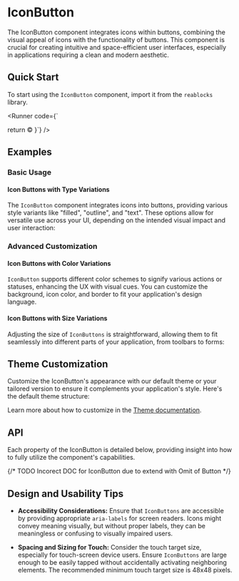
<Meta of={IconButtonStories} />

# IconButton
The IconButton component integrates icons within buttons, combining the visual appeal of icons with the functionality of buttons.
This component is crucial for creating intuitive and space-efficient user interfaces, especially in applications requiring a clean and modern aesthetic.

## Quick Start
To start using the `IconButton` component, import it from the `reablocks` library.

<Runner code={`

  return <IconButton>©</IconButton>
}`}
/>

## Examples
### Basic Usage
#### Icon Buttons with Type Variations
The `IconButton` component integrates icons into buttons, providing various style variants like "filled", "outline", and "text".
These options allow for versatile use across your UI, depending on the intended visual impact and user interaction:
<ToggleCanvas of={IconButtonStories.Variants} storybook="components-elements-iconbutton--variants" />

### Advanced Customization
#### Icon Buttons with Color Variations
`IconButton` supports different color schemes to signify various actions or statuses, enhancing the UX with visual cues.
You can customize the background, icon color, and border to fit your application's design language.
<ToggleCanvas of={IconButtonStories.ColorsBackground} storybook="components-elements-iconbutton--colors-background" />
<ToggleCanvas of={IconButtonStories.ColorsIcons} storybook="components-elements-iconbutton--colors-icons" />
<ToggleCanvas of={IconButtonStories.ColorsOutline} storybook="components-elements-iconbutton--colors-outline" />

#### Icon Buttons with Size Variations
Adjusting the size of `IconButtons` is straightforward, allowing them to fit seamlessly into different parts of your application, from toolbars to forms:
<ToggleCanvas of={IconButtonStories.Sizes} storybook="components-elements-iconbutton--sizes" />


## Theme Customization
Customize the IconButton's appearance with our default theme or your tailored version to ensure it complements your application's style.
Here's the default theme structure:
<ThemeRender theme={buttonTheme} />

Learn more about how to customize in the [Theme documentation](/docs/theme/getting-started).

## API
Each property of the IconButton is detailed below, providing insight into how to fully utilize the component's capabilities.

{/* TODO Incorect DOC for IconButton due to extend with Omit of Button */}
<PropsTable name="Button" />

## Design and Usability Tips
- **Accessibility Considerations:** Ensure that `IconButtons` are accessible by providing appropriate `aria-labels` for screen readers.
Icons might convey meaning visually, but without proper labels, they can be meaningless or confusing to visually impaired users.

- **Spacing and Sizing for Touch:** Consider the touch target size, especially for touch-screen device users.
Ensure `IconButtons` are large enough to be easily tapped without accidentally activating neighboring elements.
The recommended minimum touch target size is 48x48 pixels.

